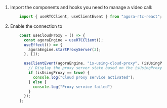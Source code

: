 <PlatformWrapper platform="react-js">

1. Import the components and hooks you need to manage a video call:

    ```typescript
        import { useRTCClient, useClientEvent } from "agora-rtc-react";
    ```

1.  Enable the connection to <Vg k="CP"/>

    ```typescript
        const useCloudProxy = () => {
          const agoraEngine = useRTCClient();
          useEffect(() => {
            agoraEngine.startProxyServer(3);
          }, []);

          useClientEvent(agoraEngine, "is-using-cloud-proxy", (isUsingProxy) => {
            // Display the proxy server state based on the isUsingProxy Boolean variable.
            if (isUsingProxy == true) {
              console.log("Cloud proxy service activated");
            } else {
              console.log("Proxy service failed")
            }
          });
        };
    ```

</PlatformWrapper>